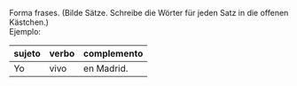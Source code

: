 

Forma frases. (Bilde Sätze. Schreibe die Wörter für jeden Satz in die offenen Kästchen.)
<br />
Ejemplo:   

|sujeto | verbo | complemento |
|-------|-------|-------------|
| Yo    | vivo  | en Madrid.   |



<SW 
  verbs={verbos}
  complements={complementos}
  subjects={sujetos}
/>